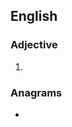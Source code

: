 ==English==

===Adjective===
{{head|en|adjective superlative form}}

# {{en-superlative of|orange}}

===Anagrams===
* {{anagrams|en|NOR gates|estragon|groanest|negators|ragstone|tronages}}